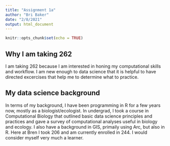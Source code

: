 ```yaml
---
title: "Assignment 1a"
author: "Bri Baker"
date: "2/8/2021"
output: html_document
---
```


```r
knitr::opts_chunk$set(echo = TRUE)
```

## Why I am taking 262

I am taking 262 because I am interested in honing my computational skills and workflow. I am new enough to data science that it is helpful to have directed excercises that help me to determine what to practice.


## My data science background

In terms of my background, I have been programming in R for a few years now, mostly as a biologist/ecologist. In undergrad, I took a course in Computational Biology that outlined basic data science principles and practices and gave a survey of computational analyses useful in biology and ecology. I also have a background in GIS, primaily using Arc, but also in R. Here at Bren I took 206 and am currently enrolled in 244. I would consider myself very much a learner. 